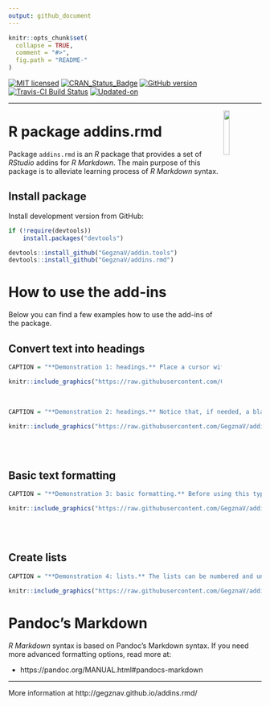 ```yaml
---
output: github_document
---
```


<!-- README.md is generated from README.Rmd. Please edit that file -->

```r
knitr::opts_chunk$set(
  collapse = TRUE,
  comment = "#>",
  fig.path = "README-"
)
```

[![MIT licensed](https://img.shields.io/badge/license-MIT-blue.svg)](https://opensource.org/licenses/MIT)
[![CRAN_Status_Badge](http://www.r-pkg.org/badges/version/addins.rmd)](https://cran.r-project.org/package=addins.rmd)
[![GitHub version](https://img.shields.io/badge/GitHub-`r packageVersion("addins.rmd")`-brightgreen.svg)](https://github.com/GegznaV/addins.rmd)
[![Travis-CI Build Status](https://travis-ci.org/GegznaV/addins.rmd.png?branch=master)](https://travis-ci.org/GegznaV/addins.rmd)
[![Updated-on](https://img.shields.io/badge/Updated%20on-`r gsub('-', '--', Sys.Date())`-yellowgreen.svg)](/commits/master)

***


<!-- ```{r, fig.align='center', out.height='30%', out.width='30%', echo=FALSE, eval = FALSE} -->
<!-- knitr::include_graphics("http://gegznav.github.io/addins.rmd/logo.png") -->
<!-- ``` -->


<img src="http://gegznav.github.io/addins.rmd/logo.png" align="right" width="15%" height="15%"/> 
   
R package **addins.rmd**  
==============================================================================

Package `addins.rmd` is an *R* package that provides a set of *RStudio* addins for *R Markdown*. The main purpose of this package is to alleviate learning process of *R Markdown* syntax. 

<!-- 1) **format text in R Markdown documents**:  -->
<!--     - **enclose** either selected text or selected rows with special symbols and text gets inerpreted in a special way when rendered with R Markdown (e.g., converts "bold" into "\*\*bold\*\*" -->
<!-- that is interpreted as "**bold**"). -->
<!-- 2) **insert** text (e.g., operators `%>%`, `<<-`, `%$%`) at the cursor position;  -->
<!-- 3)  **replace** symbols in selected -->
<!-- pieces of text (e.g., convert backslashes to forward slashes which results  -->
<!-- in strings like `"c:\data\"` converted into `"c:/data/"`).  -->


Install package
------------------------------------------------------------------------------

<!-- Install released version from CRAN: -->
<!-- ```{r Install package from CRAN, eval=FALSE} -->
<!-- install.packages("addins.rmd") -->
<!-- ``` -->

Install development version from GitHub:
```r
if (!require(devtools)) 
    install.packages("devtools")

devtools::install_github("GegznaV/addin.tools")
devtools::install_github("GegznaV/addins.rmd")
```

<!-- Recommended workflow and a few examples -->
<!-- ----------------------------------------------------- -->

<!-- Get started online http://gegznav.github.io/addins.rmd/articles/v1_workflow.html -->

<!-- And offline: -->
<!-- ```{r, eval=FALSE} -->
<!-- vignette("v1_workflow", package = "addins.rmd") -->
<!-- ``` -->
<!-- browseVignettes("addins.rmd") -->

How to use the add-ins
==============================================================================

Below you can find a few examples how to use the add-ins of the package.

## Convert text into headings

```r
CAPTION = "**Demonstration 1: headings.** Place a cursor with a mouse and use a necessary add-in.  "

knitr::include_graphics("https://raw.githubusercontent.com/GegznaV/addins.rmd/master/docs/figs/demo-headings-1.gif")
```

<br>

```r
CAPTION = "**Demonstration 2: headings.** Notice that, if needed, a blank line above the selection is added.  "

knitr::include_graphics("https://raw.githubusercontent.com/GegznaV/addins.rmd/master/docs/figs/demo-headings-2.gif")
```

<br><br>

## Basic text formatting

```r
CAPTION = "**Demonstration 3: basic formatting.** Before using this type of add-in, select a piece of text that should be formatted.  "

knitr::include_graphics("https://raw.githubusercontent.com/GegznaV/addins.rmd/master/docs/figs/demo-formatting-1.gif")
```

<br><br>

## Create lists

```r
CAPTION = "**Demonstration 4: lists.** The lists can be numbered and unnumbered. They can have several levels.  "

knitr::include_graphics("https://raw.githubusercontent.com/GegznaV/addins.rmd/master/docs/figs/demo-lists-1.gif")

```

Pandoc's Markdown
==============================================================================

*R Markdown* syntax is based on Pandoc's Markdown syntax. 
If you need more advanced formatting options, read more at:

- https://pandoc.org/MANUAL.html#pandocs-markdown

***

More information at http://gegznav.github.io/addins.rmd/
